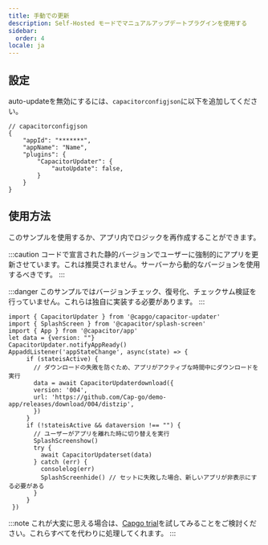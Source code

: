 ```yaml
---
title: 手動での更新
description: Self-Hosted モードでマニュアルアップデートプラグインを使用する
sidebar:
  order: 4
locale: ja
---
```


## 設定

auto-updateを無効にするには、``capacitorconfigjson``に以下を追加してください。
```tsx
// capacitorconfigjson
{
	"appId": "*******",
	"appName": "Name",
	"plugins": {
		"CapacitorUpdater": {
			"autoUpdate": false,
		}
	}
}
```

## 使用方法

このサンプルを使用するか、アプリ内でロジックを再作成することができます。

:::caution
コードで宣言された静的バージョンでユーザーに強制的にアプリを更新させています。これは推奨されません。サーバーから動的なバージョンを使用するべきです。
:::

:::danger
このサンプルではバージョンチェック、復号化、チェックサム検証を行っていません。これらは独自に実装する必要があります。
:::

```tsx
import { CapacitorUpdater } from '@capgo/capacitor-updater'
import { SplashScreen } from '@capacitor/splash-screen'
import { App } from '@capacitor/app'
let data = {version: ""}
CapacitorUpdater.notifyAppReady()
AppaddListener('appStateChange', async(state) => {
     if (stateisActive) {
       // ダウンロードの失敗を防ぐため、アプリがアクティブな時間中にダウンロードを実行
       data = await CapacitorUpdaterdownload({
       version: '004',
       url: 'https://github.com/Cap-go/demo-app/releases/download/004/distzip',
       })
     }
     if (!stateisActive && dataversion !== "") {
       // ユーザーがアプリを離れた時に切り替えを実行
       SplashScreenshow()
       try {
         await CapacitorUpdaterset(data)
       } catch (err) {
         consolelog(err)
         SplashScreenhide() // セットに失敗した場合、新しいアプリが非表示にする必要がある
       }
     }
 })
```

:::note
これが大変に思える場合は、[Capgo trial](https://capgo.app/register/)を試してみることをご検討ください。これらすべてを代わりに処理してくれます。
:::
